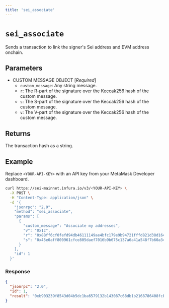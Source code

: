 ```yaml
---
title: 'sei_associate'
---
```



# `sei_associate`

Sends a transaction to link the signer's Sei address and EVM address onchain. <CreditCost network="evm" method="sei_associate" />

## Parameters

- CUSTOM MESSAGE OBJECT [_Required_]
  - `custom_message`: Any string message.
  - `r`: The R-part of the signature over the Keccak256 hash of the custom message.
  - `s`: The S-part of the signature over the Keccak256 hash of the custom message.
  - `v`: The V-part of the signature over the Keccak256 hash of the custom message.

## Returns

The transaction hash as a string.

## Example

Replace `<YOUR-API-KEY>` with an API key from your MetaMask Developer dashboard.

<Tabs>
  <TabItem value="curl">

```bash
curl https://sei-mainnet.infura.io/v3/<YOUR-API-KEY> \
  -X POST \
  -H "Content-Type: application/json" \
  -d '{
    "jsonrpc": "2.0",
    "method": "sei_associate",
    "params": [
      {
        "custom_message": "Associate my addresses",
        "v": "0x1c",
        "r": "0x88ff6cf0fefd94db46111149ae4bfc179e9b94721fffd821d38d16464b3f71d0",
        "s": "0x45e0aff800961cfce805daef7016b9b675c137a6a41a548f7b60a3484c06a33a"
      }
    ],
    "id": 1
  }'
```

  </TabItem>
</Tabs>

### Response

```json
{
  "jsonrpc": "2.0",
  "id": 1,
  "result": "0xb903239f8543d04b5dc1ba6579132b143087c68db1b2168786408fcbce568238"
}
```
